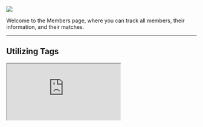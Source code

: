 ![](/images/members-1-optim.png)

Welcome to the Members page, where you can track all members, their information, and their matches. 

---

## **Utilizing Tags**

<iframe
  src="https://capture.navattic.com/clw6lh4xx00000ajo60n1cscd?hideMobileAlert=true&scale=1"
  style={{ border: "none", width: "750px", height: "500px" }}
  allow="fullscreen"
  id="navattic-embed"
/>

Within the Members page, you can create Tags to identify and group certain members of your community. 

<Steps>
  <Step title="Creating a Tag">
    For example, if you wanted to view all of the founders in your community as a group, you could create a Tag called "Founder", as shown      below.

    ![](/images/members-2-optim.png)

    ![](/images/members-3-optim.png)

    > To create a Tag, click on “Tag Manager”, then “Add Tag”, type in a Tag name, and click “Save”.
    > 
  </Step>
  <Step title="Using Tags">
    Once you’ve created a Tag, you can apply it to certain users by navigating to the “Users” tab at the top of the Tag Manager. From here,     you can hit the “+” next to any user and select the tag that you would like to apply.
  </Step>
</Steps>

## **Utilizing Filters**

<iframe
  src="https://capture.navattic.com/clw6lh4xx00000ajo60n1cscd?hideMobileAlert=true&scale=1"
  style={{ border: "none", width: "750px", height: "500px" }}
  allow="fullscreen"
  id="navattic-embed"
/>

Additionally, you can use the “Filters” tab to sort Members by:

<Tabs>
  <Tab title="Tags">
    For example, you could use the tag "Founder" to search for founders in your community.
    
    ![](/images/members-7-optim.png)
  </Tab>
  <Tab title="Questions">
    For example, you could use the question "How long have you been at the company?" and the answer "8+ years" to search for people with        deep expertise.

    ![](/images/members-7-optim.png)
  </Tab>
</Tabs>
---

---

## **Inviting Members**

<iframe
  src="https://capture.navattic.com/clw7534lb000309mm8op8eagk?hideMobileAlert=true&scale=1"
  style={{ border: "none", width: "750px", height: "500px" }}
  allow="fullscreen"
  id="navattic-embed"
/>

Within the Members page, you can also invite new Members in a few different ways:
<Steps>
  <Step title="Uploading through a CSV">
  </Step>
 <Step title="Integrating with another Product (Slack, Discord, etc.)">
  </Step>
 <Step title="Inviting Members through an Onboarding Link">
  </Step>
</Steps>

![](/images/members-4-optim.png)

![](/images/members-5-optim.png)

---

## **Viewing Members**

Additionally, you can toggle through different filters or use the search function to find specific members of your community. As shown below, you can sort members by:

![](/images/members-6-optim.png)

---

<Tabs>
  <Tab title="Active Tab">
    In the active tab, you will see all members who have accepted an invite.
  </Tab>
  <Tab title="Invited Tab">
    In the invited tab, you will see all of the members that have been invited (through email or CSV).
    > Invites to **opt-in** would go to the Invited Tab.
    > 

    > Invites to **opt-out** would go to the Active Tab.
    > 

    You may also manually activate members if you'd like to speed up the process.

    > In order to do that, click the “check” mark on the actions, then the member will be marked as active.
    > 
  </Tab>
 <Tab title="Pending Tab">
    In the pending tab, you will see all of the members who have joined via an onboarding form (in the case that the admin has selected "I      will manually approve them" seen in the general settings) or been uploaded from a third party source (e.g. Zapier). 

    Members may be in the pending tab for 2 reasons:

    > The member joined via the onboarding form created by the admin and “manually approve members” was toggled on in the general settings      page.
    > 

    > The admin uploaded the members.
    > 
    Things you can do in the Pending tab:

    > Approve the member (by clicking the check mark on the actions). The member will then be marked as active.
    > 

    > Delete a member (then they will be marked as inactive).
    > 
  </Tab>
 <Tab title="Inactive Tab">
    In the inactive tab, you will see all of the members who are inactive.
  </Tab>
</Tabs>

---
